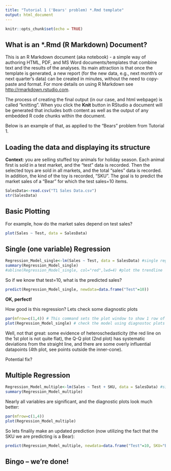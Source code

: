 ```yaml
---
title: "Tutorial 1 ('Bears' problem) *.Rmd template"
output: html_document
---
```


```r
knitr::opts_chunk$set(echo = TRUE)
```

## What is an *.Rmd (R Markdown) Document?

This is an R Markdown document (aka notebook) - a simple way of authoring HTML, PDF, and MS Word documents/templates that combine text and the results of the analyses. Its main attraction is that once the template is generated, a new report (for the new data, e.g., next month's or next quarter's data) can be created in minutes, without the need to copy-paste and format. For more details on using R Markdown see <http://rmarkdown.rstudio.com>.

The process of creating the final output (in our case, and html webpage) is called "knitting". When you click the **Knit** button in RStudio a document will be generated that includes both content as well as the output of any embedded R code chunks within the document. 

Below is an example of that, as applied to the "Bears" problem from Tutorial 1.

## Loading the data and displaying its structure

__Context__: you are selling stuffed toy animals for holiday season. Each animal first is sold in a test market, and the "test" data is recorded. Then the selected toys are sold in all markets, and the total "sales" data is recorded. In addition, the kind of the toy is recorded, "SKU". The goal is to predict the market sales of a "Bear" for which the test sales=10 items.

<!-- echo=TRUE below means that the r code below will also show in your output. echo=FALSE will hide the code -->

```r
SalesData<-read.csv("T1 Sales Data.csv")
str(SalesData)
```

## Basic Plotting

For example, how do the market sales depend on test sales?

```r
plot(Sales ~ Test, data = SalesData)
```

## Single (one variable) Regression

```r
Regression_Model_single<-lm(Sales ~ Test, data = SalesData) #single regression: Y=market sales, X=test sales
summary(Regression_Model_single)
#abline(Regression_Model_single, col="red",lwd=4) #plot the trendline 
```

So if we know that test=10, what is the predicted sales? 

```r
predict(Regression_Model_single, newdata=data.frame("Test"=10))
```

__OK, perfect!__

How good is this regression? Lets check some diagnostic plots

```r
par(mfrow=c(1,4)) # This command sets the plot window to show 1 row of 4 plots
plot(Regression_Model_single) # check the model using diagnostoc plots
```

Well, not that great: some evidence of heteroschedasticity (the red line on the 1st plot is not quite flat), the Q-Q plot (2nd plot) has systematic deviations from the straight line, and there are some overly influential datapoints (4th plot, see points outside the inner-cone).

Potential fix?

## Multiple Regression

```r
Regression_Model_multiple<-lm(Sales ~ Test + SKU, data = SalesData) #single regression: Y=market sales, X=test sales
summary(Regression_Model_multiple)
```

Nearly all variables are significant, and the diagnostic plots look much better:
```r
par(mfrow=c(1,4))
plot(Regression_Model_multiple)
```

So lets finalily make an updated prediction (now utilizing the fact that the SKU we are predicting is a Bear):

```r
predict(Regression_Model_multiple, newdata=data.frame("Test"=10, SKU="Bear"))
```

## Bingo -- we're done!

